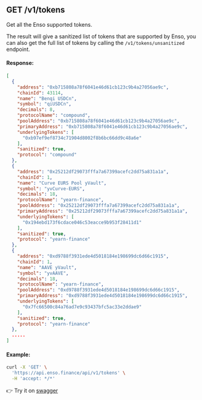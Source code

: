 ## GET /v1/tokens

Get all the Enso supported tokens.

The result will give a sanitized list of tokens that are supported by Enso, you can also get the full list of tokens by calling the `/v1/tokens/unsanitized` endpoint.

#### Response:

```json
[
  {
    "address": "0xb715808a78f6041e46d61cb123c9b4a27056ae9c",
    "chainId": 43114,
    "name": "Benqi USDCn",
    "symbol": "qiUSDCn",
    "decimals": 8,
    "protocolName": "compound",
    "poolAddress": "0xb715808a78f6041e46d61cb123c9b4a27056ae9c",
    "primaryAddress": "0xb715808a78f6041e46d61cb123c9b4a27056ae9c",
    "underlyingTokens": [
      "0xb97ef9ef8734c71904d8002f8b6bc66dd9c48a6e"
    ],
    "sanitized": true,
    "protocol": "compound"
  },
  {
    "address": "0x25212df29073fffa7a67399acefc2dd75a831a1a",
    "chainId": 1,
    "name": "Curve EURS Pool yVault",
    "symbol": "yvCurve-EURS",
    "decimals": 18,
    "protocolName": "yearn-finance",
    "poolAddress": "0x25212df29073fffa7a67399acefc2dd75a831a1a",
    "primaryAddress": "0x25212df29073fffa7a67399acefc2dd75a831a1a",
    "underlyingTokens": [
      "0x194ebd173f6cdace046c53eacce9b953f28411d1"
    ],
    "sanitized": true,
    "protocol": "yearn-finance"
  },
  {
    "address": "0xd9788f3931ede4d5018184e198699dc6d66c1915",
    "chainId": 1,
    "name": "AAVE yVault",
    "symbol": "yvAAVE",
    "decimals": 18,
    "protocolName": "yearn-finance",
    "poolAddress": "0xd9788f3931ede4d5018184e198699dc6d66c1915",
    "primaryAddress": "0xd9788f3931ede4d5018184e198699dc6d66c1915",
    "underlyingTokens": [
      "0x7fc66500c84a76ad7e9c93437bfc5ac33e2ddae9"
    ],
    "sanitized": true,
    "protocol": "yearn-finance"
  },
  .....
]
```

#### Example:

```bash
curl -X 'GET' \
  'https://api.enso.finance/api/v1/tokens' \
  -H 'accept: */*'
```

👉 Try it on [swagger](https://api.enso.finance/api#/metadata/TokensController_findAll)
